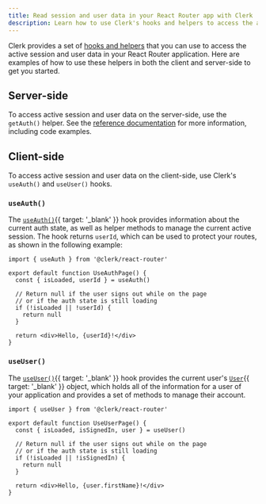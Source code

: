 ```yaml
---
title: Read session and user data in your React Router app with Clerk
description: Learn how to use Clerk's hooks and helpers to access the active session and user data in your React Router application.
---
```


Clerk provides a set of [hooks and helpers](/docs/references/react-router/overview#client-side-helpers) that you can use to access the active session and user data in your React Router application. Here are examples of how to use these helpers in both the client and server-side to get you started.

## Server-side

To access active session and user data on the server-side, use the `getAuth()` helper. See the [reference documentation](/docs/references/react-router/get-auth) for more information, including code examples.

## Client-side

To access active session and user data on the client-side, use Clerk's `useAuth()` and `useUser()` hooks.

### `useAuth()`

The [`useAuth()`](/docs/references/react/use-auth){{ target: '_blank' }} hook provides information about the current auth state, as well as helper methods to manage the current active session. The hook returns `userId`, which can be used to protect your routes, as shown in the following example:

```tsx {{ filename: 'app/routes/use-auth.tsx' }}
import { useAuth } from '@clerk/react-router'

export default function UseAuthPage() {
  const { isLoaded, userId } = useAuth()

  // Return null if the user signs out while on the page
  // or if the auth state is still loading
  if (!isLoaded || !userId) {
    return null
  }

  return <div>Hello, {userId}!</div>
}
```

### `useUser()`

The [`useUser()`](/docs/references/react/use-user){{ target: '_blank' }} hook provides the current user's [`User`](/docs/references/javascript/user/user){{ target: '_blank' }} object, which holds all of the information for a user of your application and provides a set of methods to manage their account.

```tsx {{ filename: 'app/routes/use-user.tsx' }}
import { useUser } from '@clerk/react-router'

export default function UseUserPage() {
  const { isLoaded, isSignedIn, user } = useUser()

  // Return null if the user signs out while on the page
  // or if the auth state is still loading
  if (!isLoaded || !isSignedIn) {
    return null
  }

  return <div>Hello, {user.firstName}!</div>
}
```
